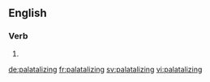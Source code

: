 ==English==

===Verb===
{{head|en|present participle}}

# {{present participle of|palatalize|lang=en}}

[[de:palatalizing]]
[[fr:palatalizing]]
[[sv:palatalizing]]
[[vi:palatalizing]]